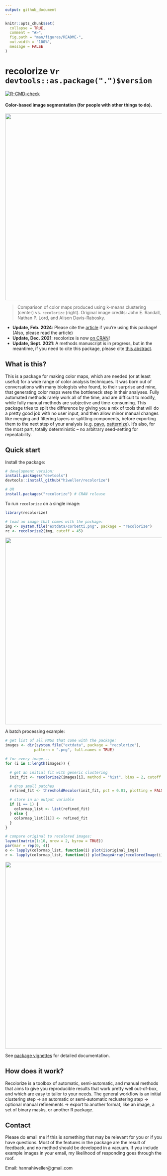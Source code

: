 ```yaml
---
output: github_document
---
```


<!-- README.md is generated from README.Rmd. Please edit that file -->

```r
knitr::opts_chunk$set(
  collapse = TRUE,
  comment = "#>",
  fig.path = "man/figures/README-",
  out.width = "100%",
  message = FALSE
)
```

# recolorize v`r devtools::as.package(".")$version`

<!-- badges: start -->
[![R-CMD-check](https://github.com/hiweller/recolorize/actions/workflows/R-CMD-check.yaml/badge.svg)](https://github.com/hiweller/recolorize/actions/workflows/R-CMD-check.yaml)
<!-- badges: end -->

#### Color-based image segmentation (for people with other things to do).

<img src="man/figures/kmeans_vs_recolorize.svg" align="center" width="600" >

> Comparison of color maps produced using k-means clustering (center) vs. `recolorize` (right). Original image credits: John E. Randall, Nathan P. Lord, and Alison Davis-Rabosky.

* **Update, Feb. 2024**: Please cite the [article](https://doi.org/10.1111/ele.14378) if you're using this package! (Also, please read the article)
* **Update, Dec. 2021**: recolorize is now [on CRAN](https://cran.r-project.org/package=recolorize)!
* **Update, Sept. 2021**: A methods manuscript is in progress, but in the meantime, if you need to cite this package, please cite [this abstract](https://scholar.google.com/scholar?cluster=7568048124372269297&hl=en&oi=scholarr).

## What is this?

This is a package for making color maps, which are needed (or at least useful) for a wide range of color analysis techniques. It was born out of conversations with many biologists who found, to their surprise and mine, that generating color maps were the bottleneck step in their analyses. Fully automated methods rarely work all of the time, and are difficult to modify, while fully manual methods are subjective and time-consuming. This package tries to split the difference by giving you a mix of tools that will do a pretty good job with no user input, and then allow minor manual changes like merging and filtering layers or splitting components, before exporting them to the next step of your analysis (e.g. [pavo](https://cran.r-project.org/package=pavo), [patternize](https://cran.r-project.org/package=patternize)). It's also, for the most part, totally deterministic – no arbitrary seed-setting for repeatability.

## Quick start

Install the package:

```r
# development version:
install.packages("devtools")
devtools::install_github("hiweller/recolorize")

# OR
install.packages("recolorize") # CRAN release
```

To run `recolorize` on a single image:

```r
library(recolorize)

# load an image that comes with the package:
img <- system.file("extdata/corbetti.png", package = "recolorize")
rc <- recolorize2(img, cutoff = 45)
```
<img src="man/figures/recolorize_corbetti.png" align="center" width="600" >


A batch processing example:

```r
# get list of all PNGs that come with the package:
images <- dir(system.file("extdata", package = "recolorize"),
             pattern = ".png", full.names = TRUE)

# for every image...
for (i in 1:length(images)) {

  # get an initial fit with generic clustering
  init_fit <- recolorize2(images[i], method = "hist", bins = 2, cutoff = 25, plotting = FALSE)

  # drop small patches
  refined_fit <- thresholdRecolor(init_fit, pct = 0.01, plotting = FALSE)

  # store in an output variable
  if (i == 1) {
    colormap_list <- list(refined_fit)
  } else {
    colormap_list[[i]] <- refined_fit
  }
}

# compare original to recolored images:
layout(matrix(1:10, nrow = 2, byrow = TRUE))
par(mar = rep(0, 4))
o <- lapply(colormap_list, function(i) plot(i$original_img))
r <- lapply(colormap_list, function(i) plotImageArray(recoloredImage(i)))
```
<img src="man/figures/batch_processing.png" align="center" width="600" >


See [package vignettes](https://cran.r-project.org/package=recolorize/vignettes/Introduction.html) for detailed documentation.

## How does it work?

Recolorize is a toolbox of automatic, semi-automatic, and manual methods that aims to give you reproducible results that work pretty well out-of-box, and which are easy to tailor to your needs. The general workflow is an initial clustering step -> an automatic or semi-automatic reclustering step -> optional manual refinements -> export to another format, like an image, a set of binary masks, or another R package.

## Contact

Please do email me if this is something that may be relevant for you or if you have questions. Most of the features in the package are the result of feedback, and no method should be developed in a vacuum. If you include example images in your email, my likelihood of responding goes through the roof.

Email: hannahiweller@gmail.com
